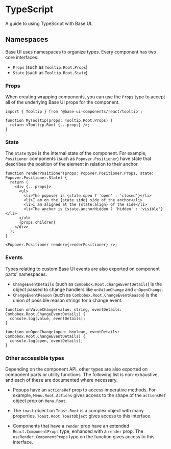 # TypeScript

<Subtitle>A guide to using TypeScript with Base UI.</Subtitle>
<Meta name="description" content="A guide to using TypeScript with Base UI." />

## Namespaces

Base UI uses namespaces to organize types. Every component has two core interfaces:

- `Props` (such as `Tooltip.Root.Props`)
- `State` (such as `Tooltip.Root.State`)

### Props

When creating wrapping components, you can use the `Props` type to accept all of the underlying Base UI props for the component.

```tsx title="Prop types"
import { Tooltip } from '@base-ui-components/react/tooltip';

function MyTooltip(props: Tooltip.Root.Props) {
  return <Tooltip.Root {...props} />;
}
```

### State

The `State` type is the internal state of the component.
For example, `Positioner` components (such as `Popover.Positioner`) have state that describes the position of the element in relation to their anchor.

```tsx title="Positioner state"
function renderPositioner(props: Popover.Positioner.Props, state: Popover.Positioner.State) {
  return (
    <div {...props}>
      <ul>
        <li>The popover is {state.open ? 'open' : 'closed'}</li>
        <li>I am on the {state.side} side of the anchor</li>
        <li>I am aligned at the {state.align} of the side</li>
        <li>The anchor is {state.anchorHidden ? 'hidden' : 'visible'}</li>
      </ul>
      {props.children}
    </div>
  );
}

<Popover.Positioner render={renderPositioner} />;
```

### Events

Types relating to custom Base UI events are also exported on component parts' namespaces.

- `ChangeEventDetails` (such as `Combobox.Root.ChangeEventDetails`) is the object passed to change handlers like `onValueChange` and `onOpenChange`.
- `ChangeEventReason` (such as `Combobox.Root.ChangeEventReason`) is the union of possible reason strings for a change event.

```tsx title="Change event types"
function onValueChange(value: string, eventDetails: Combobox.Root.ChangeEventDetails) {
  console.log(value, eventDetails);
}

function onOpenChange(open: boolean, eventDetails: Combobox.Root.ChangeEventDetails) {
  console.log(open, eventDetails);
}
```

### Other accessible types

Depending on the component API, other types are also exported on component parts or utility functions.
The following list is non-exhaustive, and each of these are documented where necessary.

- Popups have an `actionsRef` prop to access imperative methods. For example, `Menu.Root.Actions` gives access to the shape of the `actionsRef` object prop on `Menu.Root`.

- The `toast` object on `Toast.Root` is a complex object with many properties. `Toast.Root.ToastObject` gives access to this interface.

- Components that have a `render` prop have an extended `React.ComponentProps` type, enhanced with a `render` prop. The `useRender.ComponentProps` type on the function gives access to this interface.
